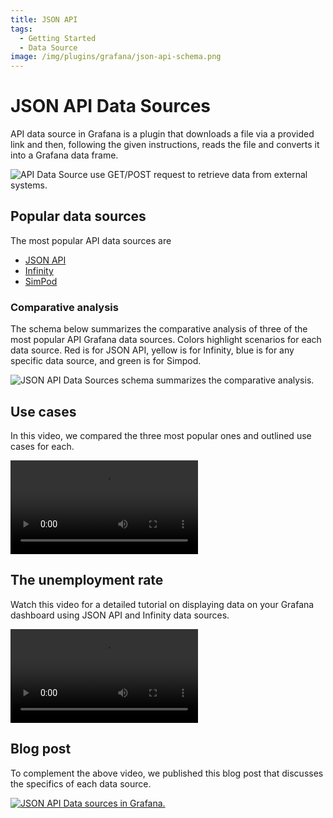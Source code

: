 ```yaml
---
title: JSON API
tags:
  - Getting Started
  - Data Source
image: /img/plugins/grafana/json-api-schema.png
---
```



# JSON API Data Sources

API data source in Grafana is a plugin that downloads a file via a provided link and then, following the given instructions, reads the file and converts it into a Grafana data frame.

<Image
  title="API Data Source use GET/POST request to retrieve data from external systems."
  src="/img/plugins/grafana/api-concept.png"
/>

## Popular data sources

The most popular API data sources are

- [JSON API](https://grafana.com/grafana/plugins/marcusolsson-json-datasource/)
- [Infinity](https://grafana.com/grafana/plugins/yesoreyeram-infinity-datasource/)
- [SimPod](https://grafana.com/grafana/plugins/simpod-json-datasource/)

### Comparative analysis

The schema below summarizes the comparative analysis of three of the most popular API Grafana data sources. Colors highlight scenarios for each data source. Red is for JSON API, yellow is for Infinity, blue is for any specific data source, and green is for Simpod.

<Image
  title="JSON API Data Sources schema summarizes the comparative analysis."
  src="/img/plugins/grafana/json-api-schema.png"
/>

## Use cases

In this video, we compared the three most popular ones and outlined use cases for each.

<Video
  src="https://www.youtube.com/embed/h1Mx4UvtKGY"
  title="JSON API, Infinity, Simpod compared."
/>

## The unemployment rate

Watch this video for a detailed tutorial on displaying data on your Grafana dashboard using JSON API and Infinity data sources.

<Video
  src="https://www.youtube.com/embed/B4Uj1n4Cr88"
  title="How to use JSON Data Sources for Grafana."
/>

## Blog post

To complement the above video, we published this blog post that discusses the specifics of each data source.

<a href="/blog/json-api-data-sources-in-grafana-20230104">
  <Image
    title="JSON API Data sources in Grafana."
    src="/img/blog/2023-01-04-json-api-data-sources/banner.png"
    zoom={false}
  />
</a>
